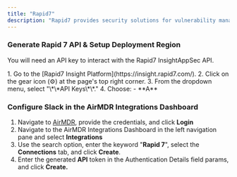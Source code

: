 ```yaml
---
title: "Rapid7"
description: "Rapid7 provides security solutions for vulnerability management, incident detection, response, and cloud security. Rapid7 platform helps organizations identify and mitigate risks, detect threats, and respond to incidents efficiently."
---
```


### Generate Rapid 7 API & Setup Deployment Region

You will need an API key to interact with the Rapid7 InsightAppSec API.

<Steps>
  <Step title="Access Rapid7 Insight Platform">
    1. Go to the [Rapid7 Insight Platform](https://insight.rapid7.com/).
    2. Click on the gear icon (⚙️) at the page's top right corner.
    3. From the dropdown menu, select "\*\*API Keys\*\*."
    4. Choose:
       - **A**
  </Step>
</Steps>

### Configure Slack in the AirMDR Integrations Dashboard

1. Navigate to [AirMDR](https://app.airmdr.com/auth/login), provide the credentials, and click **Login**
2. Navigate to the AirMDR Integrations Dashboard in the left navigation pane and select **Integrations**
3. Use the search option, enter the keyword "**Rapid 7**", select the **Connections** tab, and click **Create**.
4. Enter the generated **API** token in the Authentication Details field params, and click **Create.**